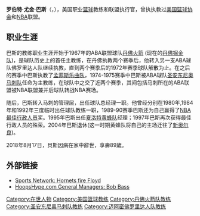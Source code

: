 {{noteTA
|1=zh-hans:罗伯特;zh-hant:羅伯特;zh-tw:勞勃;zh-hk:羅拔;
}}
<!-- {{Infobox college coach
| name = 鲍伯·巴斯<br />Bob Bass
| image = 
| alt = 
| caption = 
| sport = [[篮球|篮球]]
| birth_date = {{Birth date and age|1929|1|28}}
| birth_place = 
| death_date =  {{Birth date and age|2018|8|17|1929|1|28}}
| death_place = 
| alma_mater = 
| coach_years1 = 1952–1967
| coach_team1 = [[Oklahoma_Baptist_Bison|Oklahoma Baptist]]
| coach_years2 = 1967–1968
| coach_team2 = [[丹佛火箭|丹佛火箭]]
| coach_years3 = 1969–1971
| coach_team3 = [[Texas_Tech_Red_Raiders_men's_basketball|Texas Tech]]
| coach_years4 = 1971–1972
| coach_team4 = [[佛罗里达人|佛罗里达人]]
| coach_years5 = 1973–1974
| coach_team5 = [[孟菲斯乐曲队|孟菲斯乐曲队]]
| coach_years6 = 1974–1976
| coach_team6 = [[圣安东尼奥马刺|圣安东尼奥马刺]]
| overall_record = 
| bowl_record = 
| tournament_record = 
| championships = 
| awards = 
| coaching_records = 
}} -->
'''罗伯特·尤金·巴斯'''（{{lang-en|'''Robert Eugene Bass'''}}，{{bd|1929年|1月28日|2018年|8月17日|catIdx=Bass}}），美国职业[[篮球|篮球]]教练和联盟执行官，曾执执教过[[美国篮球协会|美国篮球协会]]和[[NBA|NBA]]联盟。

== 职业生涯 ==
巴斯的教练职业生涯开始于1967年的ABA联盟球队[[丹佛掘金队|丹佛火箭]] (现在的[[丹佛掘金队|丹佛掘金队]])，是球队历史上的首任主教练，在丹佛执教两个赛季后，他转入另一支ABA球队佛罗里达人队继续执教，直到两个赛季后的1972年赛季球队解散为止。在之后的赛季中巴斯执教了[[孟菲斯乐曲队|孟菲斯乐曲队]]，1974-1975赛季中巴斯被ABA球队[[圣安东尼奥马刺队|圣安东尼奥马刺队]]任命为主教练，在球队中之交了近两个赛季，其间包括马刺所在的ABA联盟被NBA联盟兼并后球队转战NBA赛场。

随后，巴斯转入马刺的管理层，出任球队总经理一职。他曾经分别在1980年,1984年和1992年三度临时出任球队教练一职，1989-90赛季巴斯还为自己赢得了[[NBA最佳行政人员|NBA最佳行政人员]]奖。1995年巴斯出任[[新奥尔良黄蜂|夏洛特黄蜂队]]经理；1997年巴斯再次获得最佳行政人员的殊荣。2004年巴斯退休(这一时期黄蜂队将自己的主场迁往了[[新奥尔良|新奥尔良]])。

2018年8月17日，貝斯因病在家中辭世，享壽89歲。

==外部链接==
* [https://web.archive.org/web/20120206041055/http://sports.drf.com/default.asp?c=sportsnetwork&page=%2Fnba%2Fnews%2FACN3213398.htm Sports Network: Hornets fire Floyd]
* [http://hoopshype.com/general_managers/bob_bass.htm HoopsHype.com General Managers: Bob Bass]

{{start box}}
{{succession box|首任教练|[[约翰·麦克雷顿|约翰·麦克雷顿]]|[[丹佛掘金队|丹佛火箭]]主教练|1967–1969}}
{{succession box|[[哈罗德·布里特曼|哈罗德·布里特曼]]|球队解散|[[佛罗里达人队|佛罗里达人队]]主教练|1970–1972}}
{{succession box|[[贝比·麦卡锡|贝比·麦卡锡]]|[[巴奇·范布雷德·考尔夫|范布雷德·考尔夫]]|[[孟菲斯乐曲队|孟菲斯乐曲]]主教练|1972–1973}}
{{succession box|[[汤姆·尼萨尔科|汤姆·尼萨尔科]]|[[道奇·莫|道奇·莫]]|[[圣安东尼奥马刺|圣安东尼奥马刺]]主教练|1974–1976}}
{{succession box|[[道奇·莫|道奇·莫]]|[[道奇·莫|道奇·莫]]|[[圣安东尼奥马刺|圣安东尼奥马刺]]主教练(临时)|1980}}
{{succession box|[[拉里·布朗|拉里·布朗]]|[[科顿·菲茨西蒙斯|科顿·菲茨西蒙斯]]|[[圣安东尼奥马刺|圣安东尼奥马刺]]主教练(临时)|1984}}
{{succession box|[[莫里斯·麦克霍思|莫里斯·麦克霍思]]|[[杰里·塔肯尼安|杰里·塔肯尼安]]|[[圣安东尼奥马刺|圣安东尼奥马刺]]主教练(临时)|1992}}
{{end box}}

{{NBA年度最佳行政人员}}
{{NuggetsCoach}}
{{SpursCoach}}

{{Authority control}}
{{DEFAULTSORT:Bass, Bob}}
[[Category:在世人物|Category:在世人物]]
[[Category:美国篮球教练|Category:美国篮球教练]]
[[Category:丹佛火箭队教练|Category:丹佛火箭队教练]]
[[Category:圣安东尼奥马刺队教练|Category:圣安东尼奥马刺队教练]]
[[Category:迈阿密佛罗里达人队教练|Category:迈阿密佛罗里达人队教练]]
